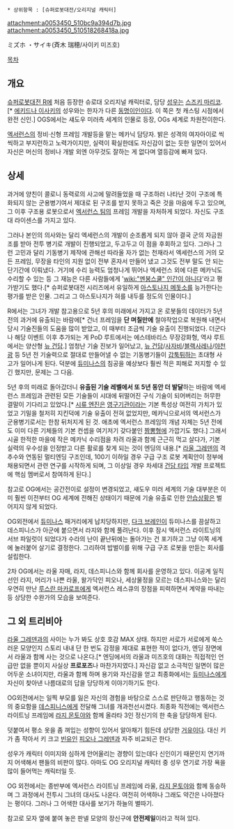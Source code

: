  * 상위항목 : [슈퍼로봇대전/오리지널 캐릭터]
attachment:a0053450_510bc9a394d7b.jpg attachment:a0053450_510518268418a.jpg

ミズホ ・サイキ(斉木 瑞穂/사이키 미즈호)

[[목차]]
== 개요 ==
[[슈퍼로봇대전 R]]에 처음 등장한 슈로대 오리지널 캐릭터로, 담당 [[성우]]는 [[스즈키 마리코]].[* [[에키드나 이사키]]의 성우와는 한자가 다른 [[동명이인]]이다. 이 쪽은 첫 캐스팅 시점에서 완전 신인.] OGS에서는 섀도우 미러측 세계의 인물로 등장, OGs 세계로 차원전이한다.

[[엑서런스]]의 정비·신형 프레임 개발등을 맡는 메카닉 담당자. 밝은 성격의 여자아이로 씩씩하고 부지런하고 노력가이지만, 실력이 확실한데도 자신감이 없는 듯한 일면이 있어서 자신은 머신의 정비나 개발 외엔 아무것도 잘하는 게 없다며 열등감에 빠져 있다.

== 상세 ==
과거에 양친이 콜로니 동력로의 사고에 말려들었을 때 구조하러 나타난 것이 구조에 특화되지 않는 군용병기여서 제대로 된 구조를 받지 못하고 죽은 것을 마음에 두고 있으며, 그 이후 구조용 로봇으로서 [[엑서런스 팀]]의 프레임 개발을 자처하게 되었다. 자신도 구조대 라이센스를 가지고 있다.

그러나 본인의 의사와는 달리 엑세런스의 개발이 순조롭게 되지 않아 결국 군의 자금원조를 받아 전투 병기로 개발이 진행되었고, 두고두고 이 점을 후회하고 있다. 그러나 그런 고민과 달리 기동병기 제작에 관해선 따라올 자가 없는 천재라서 엑세런스의 거의 모든 프레임, 무장을 타인의 지원 없이 전부 혼자서 만들어 냈고 그것도 전부 말도 안 되는 단기간에 이뤄냈다. 거기에 수리 능력도 엄청나게 뛰어나 엑세런스 외에 다른 메카닉도 수리할 수 있는 등 그 재능은 다른 사람들에게 '[[wiki:"멘붕스쿨" 인간이 아니다]]'라고 평가받기도 했다.[* 슈퍼로봇대전 시리즈에서 유일하게 [[아스토나지 메돗소]]를 능가한다는 평가를 받은 인물. 그리고 그 아스토나지가 혀를 내두를 정도의 인물이다.]

R에서는 그녀가 개발 참고용으로 5년 후의 미래에서 가지고 온 로봇들의 데이터가 5년 전의 과거에 유출되는 바람에[* 건너 프레임을 '''단 며칠만에''' 철야작업으로 복원해 내면서 당시 기술진들의 도움을 많이 받았고, 이 때부터 조금씩 기술 유출이 진행되었다. 더군다나 해당 이벤트 이후 추가되는 게 PoD 루트에서는 에스테바리스 무장강화형, 역샤 루트에서는 양산형 [[뉴 건담]].] 엄청난 기술 진보가 일어났고, [[뉴 건담]]/[[사자비]]/[[블랙사레나]]/[[야천광]] 등 5년 전 기술력으로 절대로 만들어낼 수 없는 기동병기들이 [[갑툭튀]]하는 초대형 사고가 일어나게 된다. 덕분에 [[듀미나스]]의 침공을 예상보다 훨씬 적은 피해로 저지할 수 있긴 했지만, 문제는 그 다음.

5년 후의 미래로 돌아갔더니 '''유출된 기술 레벨에서 또 5년 동안 더 발달'''하는 바람에 엑세런스 프레임과 관련된 모든 기술들이 시대에 뒤떨어진 구식 기술이 되어버리는 허무한 결말이 기다리고 있었다.[* [[시류 엔진]]은 [[영구기관]]이라는 기본 특성상 여전히 가치가 있었고 기밀을 철저히 지킨덕에 기술 유출이 전혀 없었지만, 메카닉으로서의 엑서런스가 군용병기로서는 한참 뒤처지게 된 것. 애초에 엑서런스 프레임의 개념 자체는 5년 전에도 이미 다른 기체들의 기본 컨셉을 여기저기 갖다붙인 [[짬뽕]]형에 가깝기도 했다.] 그래서 시골 한적한 마을에 작은 메카닉 수리점을 차려 라울과 함께 근근히 먹고 살다가, 기본 실력의 우수성을 인정받고 다른 활로를 찾게 되는 것이 엔딩의 내용.[* [[라울 그레덴]]의 격추수와 연동된 멀티엔딩 구조인데, 100기 이하일 경우 구급 구조 로봇 계획안이 정부에 채용되면서 관련 연구를 시작하게 되며, 그 이상일 경우 차세대 [[건담 타입]] 개발 프로젝트에 핵심 멤버로서 참여하게 된다.]

참고로 OG에서는 공간전이로 설정이 변경되었고, 섀도우 미러 세계의 기술 대부분은 이미 훨씬 이전부터 OG 세계에 전해진 상태이기 때문에 기술 유출로 인한 [[안습]]상황은 벌어지지 않게 되었다.

OG외전에서 [[듀미나스]] 패거리에게 납치당하지만, [[다크 브레인]]이 듀미나스를 끔살하고 데스피니스가 아군에 붙으면서 라지와 함께 풀려난다. 이후 잠시 엑서런스 라이트닝의 서브 파일럿이 되었다가 수라의 난이 끝난뒤에는 돌아가는 건 포기하고 그냥 이쪽 세계에 눌러붙어 살기로 결정한다. 그리하여 밥벌이를 위해 구급 구조 로봇을 만듣는 회사를 설립한다.

2차 OG에서는 라울 자매, 라지, 데스피니스와 함께 회사를 운영하고 있다. 이공계 일직선인 라지, 머리가 나쁜 라울, 왈가닥인 피오나, 세상물정을 모르는 데스피니스와는 달리 우연히 만난 [[루스란 마카로프]]에게 엑서런스 레스큐의 장점을 피력하면서 계약을 따내는 등 상당한 수완가의 모습을 보여준다.

== 그 외 트리비아 ==
[[라울 그레덴]]과의 사이는 누가 봐도 상호 호감 MAX 상태. 하지만 서로가 서로에게 쑥스러운 모양인지 스토리 내내 단 한 번도 감정을 제대로 표현한 적이 없다가, 엔딩 장면에서 라울과 함께 사는 것으로 나온다.[* 엔딩에서의 라울과 미즈호의 대화는 직접적인 언급만 없을 뿐이지 사실상 '''프로포즈'''나 마찬가지였다.] 자신감 없고 소극적인 일면이 많은 어두운 소녀이지만, 라울과 함께 하며 용기와 자신감을 얻고 최종화에서는 [[듀미나스]]에게 자신이 찾아낸 나름대로의 답을 당당하게 이야기하기도 한다.

OG외전에서는 일찍 부모를 잃은 자신의 경험을 바탕으로 스스로 판단하고 행동하는 것의 중요함을 [[데스피니스]]에게 전달해 그녀를 개과천선시켰다. 최종화 직전에는 엑서런스 라이트닝 프레임에 [[라지 몬토야]]와 함께 올라타 3인 정신기의 한 축을 담당하게 된다. 

덧붙여서 평소 옷을 좀 껴입는 성향이 있어서 알아채기 힘든데 상당한 [[거유]]이다. 대신 키가 좀 작아서 키 크고 [[빈유]]인 [[피오나 그레덴]]과 자주 비교되곤 한다.

성우가 캐릭터 이미지와 심하게 안어울리는 경향이 있는데다 신인이기 때문인지 연기까지 어색해서 팬들의 비판이 많다. 아마도 OG 오리지널 캐릭터 중 성우 연기로 가장 욕을 많이 들어먹는 캐릭터일 듯.

OG 외전에서는 종반부에 엑서런스 라이트닝 프레임에 라울, [[라지 몬토야]]와 함께 동승하며 그 과정에서 전투시 그녀의 대사도 나온다. 여전히 어색하나 그래도 약간은 나아졌다는 평이다. 그러나 그 어색한 대사를 보기가 하늘의 별따기.

참고로 모자 옆에 붙여 놓은 판넬 모양의 장신구에 '''안전제일'''이라고 적혀 있다.
